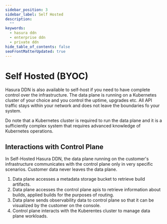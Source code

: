 ```yaml
---
sidebar_position: 3
sidebar_label: Self Hosted
description:
  ""
keywords:
  - hasura ddn
  - enterprise ddn
  - private ddn
hide_table_of_contents: false
seoFrontMatterUpdated: true
---
```



# Self Hosted (BYOC)

Hasura DDN is also available to self-host if you need to have complete control over
the infrastructure. The data plane is running on a Kubernetes cluster of your choice
and you control the uptime, upgrades etc. All API traffic stays within your network 
and does not leave the boundaries fo your system.

Do note that a Kubernetes cluster is required to run the data plane and it is a 
sufficiently complex system that requires advanced knowledge of Kubernetes
operations.

<Thumbnail src="/img/deployment/private_ddn_customer_hosted.png" alt="Private DDN Architecture Customer Hosted" />

## Interactions with Control Plane

In Self-Hosted Hasura DDN, the data plane running on the customer's infrastructure
communicates with the control plane only in very specific scenarios. Customer data never leaves the data plane.

1. Data plane accesses a metadata storage bucket to retrieve build artifacts.
2. Data plane accesses the control plane apis to retrieve information about builds, applied builds for the purposes of routing.
3. Data plane sends observability data to control plane so that it can be visualized by the customer on the console.
4. Control plane interacts with the Kuberentes cluster to manage data plane workloads.

<Thumbnail src="/img/deployment/cp_dp_interactions.png" alt="Control Plane - Data Plane interactions" />